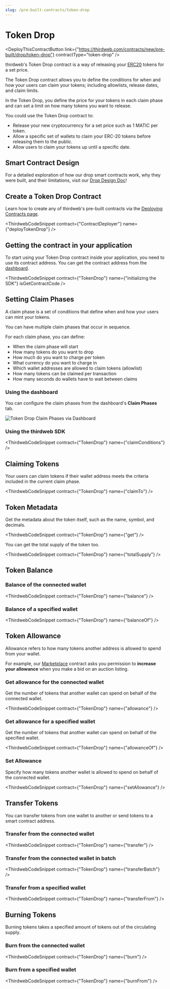 ```yaml
---
slug: /pre-built-contracts/token-drop
---
```



# Token Drop

<div className='deployContractBtnContainer' style={{marginTop:-70}}>

<DeployThisContractButton
  link={"https://thirdweb.com/contracts/new/pre-built/drop/token-drop"}
  contractType="token-drop"
/>

</div>

thirdweb's Token Drop contract is a way of releasing your [ERC20](https://eips.ethereum.org/EIPS/eip-20) tokens for a set price.

The Token Drop contract allows you to define the conditions for when and how your users can claim your tokens;
including allowlists, release dates, and claim limits.

In the Token Drop, you define the price for your tokens in each claim phase and can set a limit on how many tokens you want to release.

You could use the Token Drop contract to:

- Release your new cryptocurrency for a set price such as 1 MATIC per token.
- Allow a specific set of wallets to claim your ERC-20 tokens before releasing them to the public.
- Allow users to claim your tokens up until a specific date.

## Smart Contract Design

For a detailed exploration of how our drop smart contracts work, why they were built, and their limitations, visit our [Drop Design Doc](/contracts/design/Drop)!

## Create a Token Drop Contract

Learn how to create any of thirdweb's pre-built contracts via the [Deploying Contracts page](/getting-started/deploying-contracts).

<ThirdwebCodeSnippet contract={"ContractDeployer"} name={"deployTokenDrop"} />

## Getting the contract in your application

To start using your Token Drop contract inside your application, you need to use its contract address. You can get the contract address from the [dashboard](https://thirdweb.com/dashboard).

<ThirdwebCodeSnippet
  contract={"TokenDrop"}
  name={"initializing the SDK"}
  isGetContractCode
/>

## Setting Claim Phases

A claim phase is a set of conditions that define when and how your users can mint your tokens.

You can have multiple claim phases that occur in sequence.

For each claim phase, you can define:

- When the claim phase will start
- How many tokens do you want to drop
- How much do you want to charge per token
- What currency do you want to charge in
- Which wallet addresses are allowed to claim tokens (allowlist)
- How many tokens can be claimed per transaction
- How many seconds do wallets have to wait between claims

### Using the dashboard

You can configure the claim phases from the dashboard's **Claim Phases** tab.

![Token Drop Claim Phases via Dashboard](../assets/token-drop-claim-phases.png)

### Using the thirdweb SDK

<ThirdwebCodeSnippet contract={"TokenDrop"} name={"claimConditions"} />

## Claiming Tokens

Your users can claim tokens if their wallet address meets the criteria included in the current claim phase.

<ThirdwebCodeSnippet contract={"TokenDrop"} name={"claimTo"} />

## Token Metadata

Get the metadata about the token itself, such as the name, symbol, and decimals.

<ThirdwebCodeSnippet contract={"TokenDrop"} name={"get"} />

You can get the total supply of the token too.

<ThirdwebCodeSnippet contract={"TokenDrop"} name={"totalSupply"} />

## Token Balance

### Balance of the connected wallet

<ThirdwebCodeSnippet contract={"TokenDrop"} name={"balance"} />

### Balance of a specified wallet

<ThirdwebCodeSnippet contract={"TokenDrop"} name={"balanceOf"} />

## Token Allowance

Allowance refers to how many tokens another address is allowed to spend from your wallet.

For example, our [Marketplace](/pre-built-contracts/marketplace) contract asks you permission to **increase your allowance** when you make a bid on an auction listing.

### Get allowance for the connected wallet

Get the number of tokens that another wallet can spend on behalf of the connected wallet.

<ThirdwebCodeSnippet contract={"TokenDrop"} name={"allowance"} />

### Get allowance for a specified wallet

Get the number of tokens that another wallet can spend on behalf of the specified wallet.

<ThirdwebCodeSnippet contract={"TokenDrop"} name={"allowanceOf"} />

### Set Allowance

Specify how many tokens another wallet is allowed to spend on behalf of the connected wallet.

<ThirdwebCodeSnippet contract={"TokenDrop"} name={"setAllowance"} />

## Transfer Tokens

You can transfer tokens from one wallet to another or send tokens to a smart contract address.

### Transfer from the connected wallet

<ThirdwebCodeSnippet contract={"TokenDrop"} name={"transfer"} />

### Transfer from the connected wallet in batch

<ThirdwebCodeSnippet contract={"TokenDrop"} name={"transferBatch"} />

### Transfer from a specified wallet

<ThirdwebCodeSnippet contract={"TokenDrop"} name={"transferFrom"} />

## Burning Tokens

Burning tokens takes a specified amount of tokens out of the circulating supply.

### Burn from the connected wallet

<ThirdwebCodeSnippet contract={"TokenDrop"} name={"burn"} />

### Burn from a specified wallet

<ThirdwebCodeSnippet contract={"TokenDrop"} name={"burnFrom"} />
